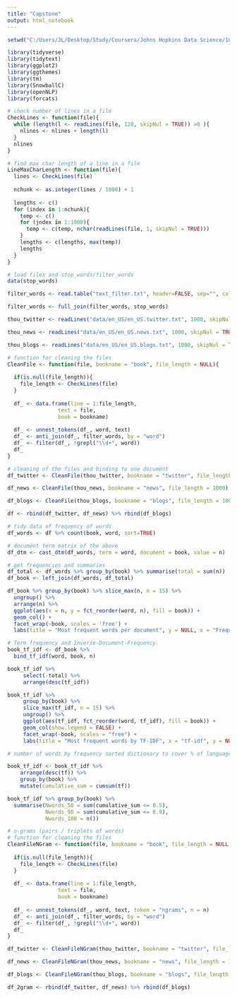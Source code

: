 ```yaml
---
title: "Capstone"
output: html_notebook
---
```


```r
setwd("C:/Users/JL/Desktop/Study/Coursera/Johns Hopkins Data Science/10 capstone/CapstoneProject_NaturalLanguageProcessing")

library(tidyverse)
library(tidytext)
library(ggplot2)
library(ggthemes)
library(tm)
library(SnowballC)
library(openNLP)
library(forcats)
```

```r
# check number of lines in a file
CheckLines <- function(file){
  while (length(l <- readLines(file, 128, skipNul = TRUE)) >0 ){
    nlines <- nlines + length(l)
  }
  nlines
}

# find max char length of a line in a file
LineMaxCharLength <- function(file){
  lines <- CheckLines(file)
  
  nchunk <- as.integer(lines / 1000) + 1
  
  lengths <- c()
  for (index in 1:nchunk){
    temp <- c()
    for (jndex in 1:1000){
      temp <- c(temp, nchar(readLines(file, 1, skipNul = TRUE)))
    }
    lengths <- c(lengths, max(temp))
    lengths
  }
}
```

```r
# load files and stop_words/filter_words
data(stop_words)

filter_words <- read.table("text_filter.txt", header=FALSE, sep="", col.names = "word")

filter_words <- full_join(filter_words, stop_words)

thou_twitter <- readLines("data/en_US/en_US.twitter.txt", 1000, skipNul = TRUE, encoding = "UTF-8")

thou_news <- readLines("data/en_US/en_US.news.txt", 1000, skipNul = TRUE, encoding = "UTF-8")

thou_blogs <- readLines("data/en_US/en_US.blogs.txt", 1000, skipNul = TRUE, encoding = "UTF-8")
```

```r
# function for cleaning the files
CleanFile <- function(file, bookname = "book", file_length = NULL){
  
  if(is.null(file_length)){
    file_length <- CheckLines(file)
  }
  
  df_ <- data.frame(line = 1:file_length,
                text = file,
                book = bookname)
  
  df_ <- unnest_tokens(df_, word, text)
  df_ <- anti_join(df_, filter_words, by = "word")
  df_ <- filter(df_, !grepl("\\d+", word))
  df_
}
```

```r
# cleaning of the files and binding to one document
df_twitter <- CleanFile(thou_twitter, bookname = "twitter", file_length = 1000)

df_news <- CleanFile(thou_news, bookname = "news", file_length = 1000)

df_blogs <- CleanFile(thou_blogs, bookname = "blogs", file_length = 1000)

df <- rbind(df_twitter, df_news) %>% rbind(df_blogs)
```

```r
# tidy data of frequency of words
df_words <- df %>% count(book, word, sort=TRUE)

# document term matrix of the above
df_dtm <- cast_dtm(df_words, term = word, document = book, value = n)
```

```r
# get frequencies and summaries
df_total <- df_words %>% group_by(book) %>% summarise(total = sum(n))
df_book <- left_join(df_words, df_total)
```
```r
df_book %>% group_by(book) %>% slice_max(n, n = 15) %>%
  ungroup() %>%
  arrange(n) %>%
  ggplot(aes(x = n, y = fct_reorder(word, n), fill = book)) + 
  geom_col() + 
  facet_wrap(~book, scales = 'free') + 
  labs(title = "Most frequent words per document", y = NULL, x = "Frequency")

```


```r
# Term frequency and Inverse-Document-Frequency.
book_tf_idf <- df_book %>% 
  bind_tf_idf(word, book, n)

book_tf_idf %>%
     select(-total) %>%
     arrange(desc(tf_idf))

book_tf_idf %>%
     group_by(book) %>%
     slice_max(tf_idf, n = 15) %>%
     ungroup() %>%
     ggplot(aes(tf_idf, fct_reorder(word, tf_idf), fill = book)) +
     geom_col(show.legend = FALSE) +
     facet_wrap(~book, scales = "free") +
     labs(title = "Most frequent words by TF-IDF", x = "tf-idf", y = NULL)

```


```r
# number of words by frequency sorted dictionary to cover % of language

book_tf_idf <- book_tf_idf %>% 
	arrange(desc(tf)) %>% 
	group_by(book) %>% 
	mutate(cumulative_sum = cumsum(tf))

book_tf_idf %>% group_by(book) %>%
  summarise(Nwords_50 = sum(cumulative_sum <= 0.5),
            Nwords_90 = sum(cumulative_sum <= 0.9),
            Nwords_100 = n())
```

```r
# n-grams (pairs / triplets of words)
# function for cleaning the files
CleanFileNGram <- function(file, bookname = "book", file_length = NULL, n = 1){
  
  if(is.null(file_length)){
    file_length <- CheckLines(file)
  }
  
  df_ <- data.frame(line = 1:file_length,
                text = file,
                book = bookname)
  
  df_ <- unnest_tokens(df_, word, text, token = "ngrams", n = n)
  df_ <- anti_join(df_, filter_words, by = "word")
  df_ <- filter(df_, !grepl("\\d+", word))
  df_
}

df_twitter <- CleanFileNGram(thou_twitter, bookname = "twitter", file_length = 1000, n = 2)

df_news <- CleanFileNGram(thou_news, bookname = "news", file_length = 1000, n = 2)

df_blogs <- CleanFileNGram(thou_blogs, bookname = "blogs", file_length = 1000, n = 2)

df_2gram <- rbind(df_twitter, df_news) %>% rbind(df_blogs)


```